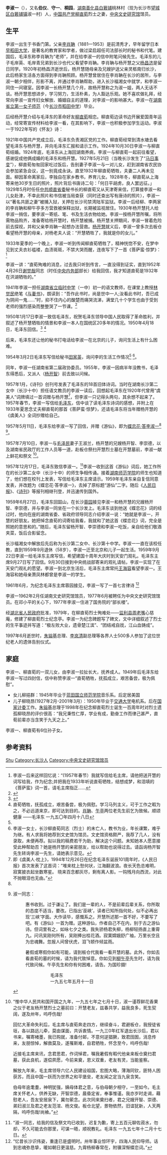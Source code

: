{{Overly detailed|time=2020-08-27T09:16:39+00:00}}
'''李淑一'''（{{bd|1901年|6月2日|1997年|6月13日}}），又名'''伯仪'''、'''守一'''、'''桐园'''，[[湖南|湖南]][[善化县|善化县]][[白箬铺|白箬铺]]桃林村（现为长沙市[[望城区|望城区]][[白箬铺镇|白箬铺镇]]淑一村）人，[[中国共产党|中国共产党]][[柳直荀|柳直荀]]烈士之妻，[[中央文史研究馆|中央文史研究馆]]馆员。

== 生平 ==
李淑一出生于书香门第。父亲[[李肖聃|李肖聃]]（1881—1953）是前清秀才，早年留学日本[[早稻田大学|早稻田大学]]，是著名的教育家和学者，做过梁启超任司法部长时的秘书和代笔。建国后，毛泽东称李肖聃为“老师”，并在给李淑一的信中附笔问候先生。毛泽东的儿子毛岸英、毛岸青兄弟到长沙也代父看望李肖聃。李肖聃与杨开慧之父[[杨昌济|杨昌济]]是留日同学。1920年初杨昌济逝世后，杨开慧随母亲及兄嫂护送父亲灵柩南归长沙，此后杨家生活各方面得到李肖聃照顾。杨开慧曾居住在李肖聃在长沙的居所，与李淑一朝夕相伴，形影不离，并通过李肖聃帮助，进入长沙福湘女中就学，和李淑一同住一间寝室。因李淑一长杨开慧几个月，故杨开慧称之为淑一姐，两人无话不谈。杨开慧思想进步，学习努力，生活朴素，为人豁达乐观。她不喜欢做礼拜，经常向李淑一宣传妇女解放、婚姻自主的道理，对李淑一的影响甚大。李淑一在[[湖南省立第一女子师范|湖南省立第一女子师范]]（今[[长沙市稻田中学|长沙市稻田中学]]）毕业。

后经杨开慧介绍与毛泽东的革命好友[[柳直荀|柳直荀]]相恋。柳直荀边读书边开展爱国青年运动，经常寄宣传材料给李淑一看，在其影响下，李淑一也积极参加学生运动。李淑一于1922年写的《怀友》诗：

{{Cquote|旧雨乖违久，明艰信转迟。那堪征战日，又赋别离诗。红叶知人恨，青灯笑我痴。同习不知处，何以寄相思。}}

1921年中国共产党成立后，毛泽东负责湘区党的工作。柳直荀经常到清水塘去看望毛泽东与杨开慧，并向毛泽东汇报和请示工作。1924年10月30日李淑一与柳直荀结婚。1924年底，毛泽东从上海回湖南养病，李淑一与柳直荀一起前往看望，感谢促成他俩成婚的毛泽东和杨开慧。1927年5月21日（当晚长沙发生了“[[马日事变|马日事变]]”），柳直荀匆匆回家吃过饭后，告别妻子李淑一与一对儿女，赶到湖南省农民协会参加紧急会议，这一别竟成永诀。直至1932年柳直荀牺牲，夫妻二人再未见面。柳因革命离家后，李独自在家乡教书，养育儿女。1928年冬，柳直荀从上海寄来他30岁生日的照片，照片背后书唐诗二句：「何日平胡虏，良人罢远征。」1929年5月时任任[[中共顺直省委|中共顺直省委]]秘书长的柳直荀又从天津寄来信，打算接李淑一和儿女赴津，不幸此照片和书信被当局查获（同时还查出写有唐诗的照片），李淑一以“著名共匪之妻”被捕入狱，关押在长沙司禁湾陆军监狱。李淑一后经柳、李两家的李肖聃和柳午亭多方营救被保释出狱，长期被监视居住。1930年杨开慧托人给李淑一捎信，要李淑一寄纸、笔、书及生活衣物给她。李淑一按杨开慧所嘱，将所需物品购齐，准备寄给杨开慧时，杨开慧被捕。杨开慧关押期间，李淑一冒着危险前去探视，并和父亲李肖聃一起想办法营救。[[杨开慧|杨开慧]]就义后，李淑一曾多次去板仓看望杨开慧的母亲，对杨老夫人说：“开慧牺牲了，我就是你的女儿。”

1933年夏季的一个晚上，李淑一听到传闻柳直荀牺牲了，精神恍惚不安，在梦中见到丈夫衣衫褴褛，血渍斑斑，不禁大哭而醒，连夜写下了一首《菩萨蛮·惊梦》：<ref>李淑一后来这样回忆说：“(1957年春节）我就写信给毛主席，请他把送开慧的词写给我，作为纪念;并把我在1933年听说直荀牺牲，结想成梦，和泪填的《菩萨蛮》词一首，请毛主席指正……</ref>

{{Cquote|兰闺寂寞翻身早，夜来触动离愁了。底事太难堪，惊侬晓梦残。 征人何处觅？六载无消息。醒忆别伊时，满衫清泪滋。}}

李淑一讲：“直荀殉难的消息，过去我只听到传言，一直没得到证实，直到1952年4月26日[[谢觉哉|谢觉哉]]同志（时任[[中央内务部|中央内务部]]部长）给我回信，我才知道直荀是1932年在洪湖牺牲的。”

1941年李淑一担任[[湖南省立临时中学|湖南省立临时中学]]（一中）初一的语文教师，在课堂上教授[[林觉民|林觉民]]绝笔《[[与妻书|与妻书]]》，朗读到：“吾作此书时，尚是世中一人;汝看此书时，吾已成为阴间一鬼……”时，抑不住内心的酸楚而痛哭流涕，满堂几十个学生也由于受到老师的强烈感染而整整哭了一节课。<ref>{{Cite web |url=http://hunan.voc.com.cn/xhn/article/201607/201607260812332329.html |title=“《蝶恋花·答李淑一》与李淑一”，新湖南网新闻频道 |access-date=2019-02-03 |archive-date=2019-02-03 |archive-url=https://web.archive.org/web/20190203143734/http://hunan.voc.com.cn/xhn/article/201607/201607260812332329.html |dead-url=no }}</ref>

1950年1月17日李淑一致信毛泽东，祝贺毛泽东领导中国人民取得了革命胜利，并叙述了杨开慧牺牲的情景和李淑一本人在国统区20多年的情况。1950年4月18日，毛泽东回信。<ref name="mao">{{Cite book
 | last = 中央文献研究室
 | first = 
 | title = 《毛泽东书信选集》
 | publisher = 中央文献出版社
 | date = 2003 
 | isbn =7-507-31480-4 }}</ref>{{rp|357}}
<ref>
直荀牺牲，抚孤成立，艰苦备尝，极为佩慰。学习马列主义，可于工作之暇为之，不必远道来京，即可达到目的。[[李肖聃|肖聃]]、[[柳午亭|午亭]]两位老先生前乞为致候。顺颂健康 
——毛泽东  一九五〇年四月十八日 
</ref>

后来，毛泽东还让他的秘书打电话给李淑一在北京的儿子，询问生活上有什么困难。

1954年3月2日毛泽东写信给秘书[[田家英|田家英]]，询问李的生活工作情况<ref name="mao"/>{{rp|475}}
<ref>
李淑一女士，长沙柳直荀同志（烈士）的未亡人，教书为业，年长课繁，难乎为继。有人求我将她荐到文史馆为馆员。文史馆资格颇严，我荐了几人，没有录取，未便再荐。拟以我的稿费若干为助，解决这个问题。未知她本人愿意接受此种帮助否？她是杨开慧的亲密朋友，给以帮助也说得过去。请函询杨开智先生转询李淑一先生，请她表示意见。
</ref>。

同年，李淑一任湖南省第二届政协委员。1955年，李淑一因病半年没教书，毛泽东得悉后，又派人（[[杨开智|杨开智]]）前去致以问候。

1957年1月，《诗刊》创刊号发表了毛泽东的18首旧体诗词。当时在湖南长沙第二女中（长沙十中）担任语文教员的李淑一读后，回想起毛泽东在1920年代曾用“虞美人”词牌填过一首词赠与杨开慧<ref>即《虞美人·枕上》，1994年12月26日在纪念毛泽东诞辰101周年时，《人民日报》首次发表了这首词：“堆来枕上愁何状，江海翻波浪。夜长天色总难明，寂寞披衣起坐数寒星。 晓来百念都灰尽，剩有离人影。一钩残月向西流，对此不抛眼泪也无由。”</ref>，但李淑一只记得头两句，其余想不起来了。1957年春节，李淑一写信给[[毛泽东|毛泽东]]，信中谈了读毛泽东诗词的感想，并附上在1933年夏思念丈夫柳直荀的那首《菩萨蛮·惊梦》，还请毛泽东将当年赠杨开慧的《虞美人》全词抄赠给自己。

1957年5月11日，毛泽东给李淑一写了回信，并赠《游仙》，即为[[蝶恋花·答李淑一|蝶恋花·答李淑一]]<ref name="mao"/>{{rp|527}}
<ref>
淑一同志：

:惠书收到。过于谦让了。我们是一辈的人，不是前辈后辈关系，你所取的态度不适当，要改。已指出‘巫峡’，读者已知所指何处，似不必再出现‘三峡’字面。大作读毕，感慨系之。开慧所述那一首不好，不要写了吧。有《游仙》一首为赠。这种游仙，作者自己不在内，别于古之游仙诗。但词里有之，如咏七夕之类。我失骄杨君失柳，杨柳轻扬直上重霄九。问讯吴刚何所有，吴刚捧出桂花酒。寂寞嫦娥舒广袖，万里长空且为忠魂舞。忽报人间曾伏虎，泪飞顿作倾盆雨。

:暑假或寒假你如有可能，请到板仓代我看一看开慧的墓。此外，你如去看直荀的墓的时候，请为我代致悼意。你如见到[[柳午亭|柳午亭]]先生时，请为我代致问候。午亭先生和你有何困难，请告。为国珍摄!
:::毛泽东
:::一九五七年五月十一日
</ref>。

1957年7月10日，李淑一与[[毛泽民|毛泽民]]妻子王淑兰，杨开慧的兄嫂杨开智、李崇德，以及湖南省民政厅的工作人员等一道，赴板仓祭扫开慧烈士墓在开慧墓前，李淑一献上鲜花和祭文
<ref>
“惟中华人民共和国开国之九年，一九五七年之七月十日，淑一谨荐鲜花香果之仪于老友杨开慧烈士之墓前曰：开慧老友，兹春共学，益我良多，死生契阔，遂及卅年，呜呼伤哉!

回忆大革命失利后，毛主席与直荀奔走四方，继续奋斗，君避板仓，我授徒省垣，各以路远儿牵，莫由谋面，共诉衷情。一九三0年红军退出长沙后，君以书来，嘱寄楮墨，我已购就，准备付邮，不意何逆猖獗，致君囹圄，消息传来，友朋惊悼，解救莫及，遂罹斯难，自君牺牲，怀念至今，呜呼伤哉!

近接毛主席来讯，念君思君，作词悼君，嘱我暑假有暇代他亲来板仓奠扫君墓，获此良机，遂偿夙愿，今前来奠，恩义双重，老友有灵，当能鉴察。

解放九年来，毛主席领导六亿人民建设祖国，宏图大略，薄海同钦，匪特人困获苏，而且中国一跃而为世界之和平堡垒，老友闻之定当九泉含笑。

伯母年逾耄耋，神明犹强，姨母体君之意，与伯母朝夕相守，一至如今。毛主席关怀老人，供养无缺，开智崇德，晨昏定省，奉事惟谨。我亦岁时走谒，藉慰老人，吾友安居泉下，冀勿萦念。此次同来奠扫者，君之兄嫂开智、崇德、弟妇淑兰及君之老友范涫、杨文俊。板仓北望，景物依然，旧谊犹新，人天两隔，呜呼伤哉!尚飨。”
</ref>。

1957年12月17日，毛泽东致信李淑一。<ref>“淑一同志，给我的信及祭文均已收到，迟复为歉，寄上五百元聊佐菽水，勿却，不久可能去你那里，可谋一晤，顺祝教礼。毛泽东 一九五七年十二月十七日。</ref>李淑一收到这首《游仙》词后，她工作所在的长沙第二女中（长沙十中）的师生争相传诵。接着[[湖南师范学院|湖南师范学院]]的师生也知道了，他们想在校刊上发表，写信给毛泽东主席请示。1959年毛泽东亲自复信同意发表，并改题为《蝶恋花·答李淑一》，去掉了原标题“游仙”二字。随后《[[人民日报|人民日报]]》、《[[诗刊|诗刊]]》等报刊相继刊登，并迅速传到国外。

1959年6月27日，毛泽东回韶山，在长沙[[蓉园|蓉园]]接见李淑一和杨开慧的兄嫂杨开智、李崇德，并与李淑一同坐在一个长沙发上。毛泽东谈到他送《蝶恋花》词的经过时，他向在座的湖南省委、省政府领导同志介绍李淑一说：“她就是李淑一，开慧的好朋友。她把悼念直荀的词寄给我看，我就和了她这首《蝶恋花》词，完全是照她的意思和的。”随后，毛泽东留杨开智、李崇德和李淑一吃饭，亲自给他们敬酒夹菜，饭后合影留念。

长沙福湘女中解放后先后称为长沙第二女中、长沙第十中学。李淑一一直在该校任教，直到1959年9月退休（58岁），李淑一迁至北京和儿子一起生活。1959年9月22日李淑一给毛泽东主席写信，希望建国十周年大庆时到天安门观礼。毛泽东主席9月27日写了回信。9月30日接到中央统战部寄来的观礼请帖，李淑一实现了在天安门观礼的愿望。李淑一到北京生活后，毛泽东主席常托[[王海容|王海容]]看望李淑一。王海容和她母亲萧凤林都曾是李淑一的学生。

1961年6月，为纪念毛泽东主席蓉园接见，李淑一写了一首七言律诗 <ref>“忆昔长沙识伟姿，重逢已是盛明时。卅年事业惊环宇，四海人民仰导师。话到忠魂弥恳挚，暖如朝日更温慈。九霄杨柳春常在，附骥深惭蝶恋词。”</ref>

李淑一1962年2月任湖南文史研究馆馆员，1977年6月被聘任为中央文史研究馆馆员。在邓小平的关心下，1977年李淑一住进了国务院的“部长楼”。

经[[湖北省人民政府|湖北省人民政府]]批准，1979年，在柳直荀烈士殉难处——[[监利县|监利县]][[周老嘴镇|周老嘴]]心慈庵，修建了柳直荀烈士纪念亭。李淑一为纪念碑题写了碑文，文中详细叙述了烈士的生平事迹并写道：“极左败大业，遗骨楚江滨”、“团结戒自戕，江山血铸成”。

1997年6月逝世时，[[朱镕基|朱镕基]]总理、[[李岚清|李岚清]]副总理等各界人士500多人参加了这位世纪老人的遗体告别仪式。

==家庭==
李淑一、柳直荀的一双儿女，由李淑一拉扯长大，抚养成人。1949年后毛泽东给李淑一写过四封信，信中称赞李淑一“直荀牺牲，抚孤成立，艰苦备尝，极为佩慰”。
*女儿柳挹群：1945年毕业于[[湖南师范学院|蓝田国立师范学院]]音乐系。后定居美国
*儿子柳晓昂(1927年2月-2001年3月）：1950年毕业于[[交通大学|交通大学]]电机系。后在[[国家计委|国家计委]]工作。[[朱镕基|朱镕基]]总理于1998年在纪念柳直荀烈士诞生一百周年时对烈士遗孤柳晓昂的评价很高：“我兄秉性仁厚，学业有成，勤奋工作而律己甚严，直荀前辈亦当含笑于九天之上。”

李淑一、柳直荀有6位孙子女。

== 参考资料 ==
{{reflist}}

{{中央文史研究馆馆员}}

{{Authority control}}
{{DEFAULTSORT:Li李}}
[[Category:李姓|Shu]]
[[Category:长沙人|Category:长沙人]]
[[Category:中央文史研究馆馆员|Category:中央文史研究馆馆员]]